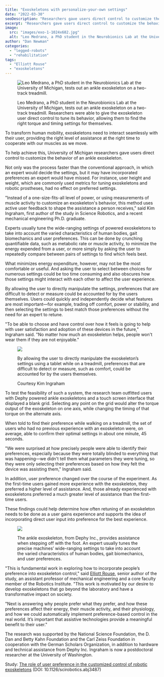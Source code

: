 ```yaml
---
title: "Exoskeletons with personalize-your-own settings"
date: "2022-03-30"
seoDescription: "Researchers gave users direct control to customize the behavior of an ankle exoskeleton."
excerpt: "Researchers gave users direct control to customize the behavior of an ankle exoskeleton."
image:
  src: "images/exo-1-1024x682.jpg"
  alt: "Leo Medrano, a PhD student in the Neurobionics Lab at the University of Michigan, tests out an ankle exoskeleton on a two-track treadmill. Researchers were able to give the exoskeleton user direct control to tune its behavior, allowing them to find the right torque and timing settings for themselves."
author: "Dan Newman"
categories:
  - "legged-robots"
  - "rehabilitation"
tags:
  - "Elliott Rouse"
  - "exoskeletons"
---
```


<figure>

![Leo Medrano, a PhD student in the Neurobionics Lab at the University of Michigan, tests out an ankle exoskeleton on a two-track treadmill.](images/exo-1-1024x682.jpg)

<figcaption>

Leo Medrano, a PhD student in the Neurobionics Lab at the University of Michigan, tests out an ankle exoskeleton on a two-track treadmill. Researchers were able to give the exoskeleton user direct control to tune its behavior, allowing them to find the right torque and timing settings for themselves.

</figcaption>

</figure>

To transform human mobility, exoskeletons need to interact seamlessly with their user, providing the right level of assistance at the right time to cooperate with our muscles as we move. 

To help achieve this, University of Michigan researchers gave users direct control to customize the behavior of an ankle exoskeleton.

Not only was the process faster than the conventional approach, in which an expert would decide the settings, but it may have incorporated preferences an expert would have missed. For instance, user height and weight, which are commonly used metrics for tuning exoskeletons and robotic prostheses, had no effect on preferred settings.

"Instead of a one-size-fits-all level of power, or using measurements of muscle activity to customize an exoskeleton's behavior, this method uses active user feedback to shape the assistance a person receives," said Kim Ingraham, first author of the study in Science Robotics, and a recent mechanical engineering Ph.D. graduate. 

Experts usually tune the wide-ranging settings of powered exoskeletons to take into account the varied characteristics of human bodies, gait biomechanics and user preferences. This can be done by crunching quantifiable data, such as metabolic rate or muscle activity, to minimize the energy expended from a user, or more simply by asking the user to repeatedly compare between pairs of settings to find which feels best.

<VideoCenter url="W0yYrnlBME4" />

What minimizes energy expenditure, however, may not be the most comfortable or useful. And asking the user to select between choices for numerous settings could be too time consuming and also obscures how those settings might interact with each other to affect the user experience.

By allowing the user to directly manipulate the settings, preferences that are difficult to detect or measure could be accounted for by the users themselves. Users could quickly and independently decide what features are most important—for example, trading off comfort, power or stability, and then selecting the settings to best match those preferences without the need for an expert to retune.

"To be able to choose and have control over how it feels is going to help with user satisfaction and adoption of these devices in the future," Ingraham said. "No matter how much an exoskeleton helps, people won't wear them if they are not enjoyable."

<figure>

![](images/exo-6-1024x768.jpg)

<figcaption>

By allowing the user to directly manipulate the exoskeleton’s settings using a tablet while on a treadmill, preferences that are difficult to detect or measure, such as comfort, could be accounted for by the users themselves.   
  
Courtesy Kim Ingraham

</figcaption>

</figure>

To test the feasibility of such a system, the research team outfitted users with Dephy powered ankle exoskeletons and a touch screen interface that displayed a blank grid. Selecting any point on the grid would alter the torque output of the exoskeleton on one axis, while changing the timing of that torque on the alternate axis.

When told to find their preference while walking on a treadmill, the set of users who had no previous experience with an exoskeleton were, on average, able to confirm their optimal settings in about one minute, 45 seconds.

"We were surprised at how precisely people were able to identify their preferences, especially because they were totally blinded to everything that was happening—we didn't tell them what parameters they were tuning, so they were only selecting their preferences based on how they felt the device was assisting them," Ingraham said.

In addition, user preference changed over the course of the experiment. As the first-time users gained more experience with the exoskeleton, they preferred a higher level of assistance. And, those already experienced with exoskeletons preferred a much greater level of assistance than the first-time users. 

These findings could help determine how often retuning of an exoskeleton needs to be done as a user gains experience and supports the idea of incorporating direct user input into preference for the best experience.

<figure>

![](images/exo-4-1024x726.jpg)

<figcaption>

The ankle exoskeleton, from Dephy Inc., provides assistance when stepping off with the foot. An expert usually tunes the precise machines’ wide-ranging settings to take into account the varied characteristics of human bodies, gait biomechanics, and user preferences.

</figcaption>

</figure>

"This is fundamental work in exploring how to incorporate people’s preference into exoskeleton control," said [Elliott Rouse](https://2024.robotics.umich.edu/profile/elliott-rouse/), senior author of the study, an assistant professor of mechanical engineering and a core faculty member of the Robotics Institute. "This work is motivated by our desire to develop exoskeletons that go beyond the laboratory and have a transformative impact on society. 

"Next is answering why people prefer what they prefer, and how these preferences affect their energy, their muscle activity, and their physiology, and how we could automatically implement preference-based control in the real world. It’s important that assistive technologies provide a meaningful benefit to their user."

The research was supported by the National Science Foundation, the D. Dan and Betty Kahn Foundation and the Carl Zeiss Foundation in cooperation with the German Scholars Organization, in addition to hardware and technical assistance from Dephy Inc. Ingraham is now a postdoctoral researcher at the University of Washington.

Study: [The role of user preference in the customized control of robotic exoskeletons](http://dx.doi.org/10.1126/scirobotics.abj3487) (DOI: 10.1126/scirobotics.abj3487)
